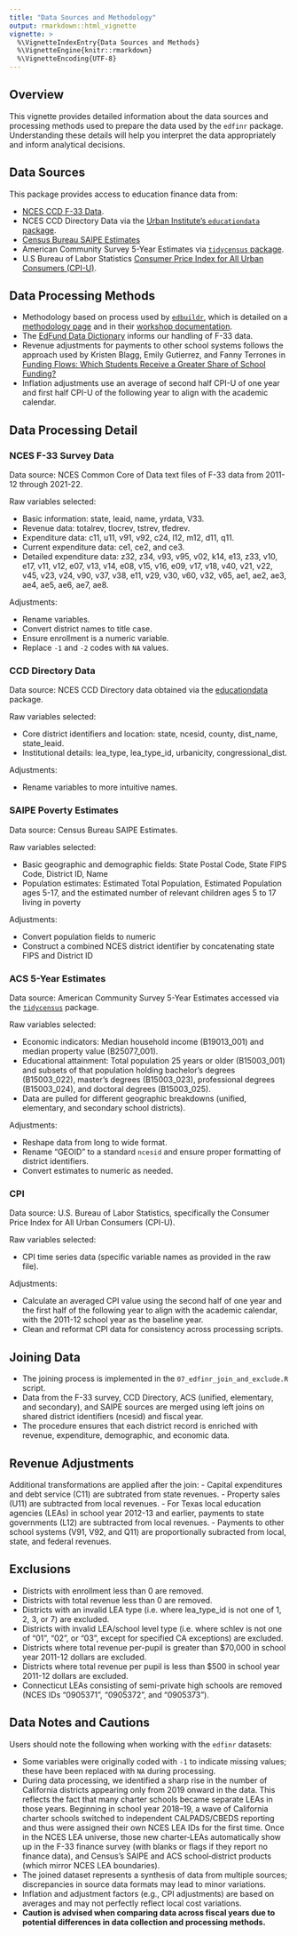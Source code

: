```yaml
---
title: "Data Sources and Methodology"
output: rmarkdown::html_vignette
vignette: >
  %\VignetteIndexEntry{Data Sources and Methods}
  %\VignetteEngine{knitr::rmarkdown}
  %\VignetteEncoding{UTF-8}
---
```


## Overview

This vignette provides detailed information about the data sources and processing methods used to prepare the data used by the `edfinr` package. Understanding these details will help you interpret the data appropriately and inform analytical decisions.

## Data Sources

This package provides access to education finance data from:

- [NCES CCD F-33 Data](https://nces.ed.gov/ccd/files.asp).
- NCES CCD Directory Data via the [Urban Institute's `educationdata` package](https://educationdata.urban.org/documentation/#r).
- [Census Bureau SAIPE Estimates](https://www.census.gov/programs-surveys/saipe.html)
- American Community Survey 5-Year Estimates via [`tidycensus` package](https://walker-data.com/tidycensus/).
- U.S Bureau of Labor Statistics [Consumer Price Index for All Urban Consumers (CPI-U)](https://data.bls.gov/toppicks?survey=cu).

## Data Processing Methods

- Methodology based on process used by [`edbuildr`](https://github.com/EdBuild/edbuildr), which is detailed on a [methodology page](http://data.edbuild.org/) and in their [workshop documentation](http://viz.edbuild.org/workshops/edbuildr/).
- The [EdFund Data Dictionary](https://data-dictionary.ed-fund.org/?_gl=1*199anoz*_ga*MTg3MDM3NDg2LjE3MzkzNzAzOTE.*_ga_TGH6XK399M*MTc0NDIyMzY3Ni43LjEuMTc0NDIyMzY4MC4wLjAuMA..) informs our handling of F-33 data.
- Revenue adjustments for payments to other school systems follows the approach used by Kristen Blagg, Emily Gutierrez, and Fanny Terrones in [Funding Flows: Which Students Receive a Greater Share of School Funding?](https://apps.urban.org/features/school-funding-trends/files/202204_K12_funding_technical_appendix.pdf)
- Inflation adjustments use an average of second half CPI-U of one year and first half CPI-U of the following year to align with the academic calendar.

## Data Processing Detail

### NCES F-33 Survey Data

Data source: NCES Common Core of Data text files of F-33 data from 2011-12 through 2021-22.

Raw variables selected:

- Basic information: state, leaid, name, yrdata, V33.
- Revenue data: totalrev, tlocrev, tstrev, tfedrev.
- Expenditure data: c11, u11, v91, v92, c24, l12, m12, d11, q11.
- Current expenditure data: ce1, ce2, and ce3.
- Detailed expenditure data: z32, z34, v93, v95, v02, k14, e13, z33, v10, e17, v11, v12, e07, v13, v14, e08, v15, v16, e09, v17, v18, v40, v21, v22, v45, v23, v24, v90, v37, v38, e11, v29, v30, v60, v32, v65, ae1, ae2, ae3, ae4, ae5, ae6, ae7, ae8.

Adjustments:

- Rename variables.
- Convert district names to title case.
- Ensure enrollment is a numeric variable.
- Replace `-1` and `-2` codes with `NA` values.

### CCD Directory Data

Data source: NCES CCD Directory data obtained via the
[educationdata](https://educationdata.urban.org/documentation/#r)
package.

Raw variables selected:

- Core district identifiers and location: state, ncesid, county, dist_name, state_leaid.
- Institutional details: lea_type, lea_type_id, urbanicity, congressional_dist.

Adjustments:

- Rename variables to more intuitive names.

### SAIPE Poverty Estimates

Data source: Census Bureau SAIPE Estimates.

Raw variables selected:

- Basic geographic and demographic fields: State Postal Code, State FIPS Code, District ID, Name
- Population estimates: Estimated Total Population, Estimated Population ages 5-17, and the estimated number of relevant children ages 5 to 17 living in poverty

Adjustments:

- Convert population fields to numeric
- Construct a combined NCES district identifier by concatenating state FIPS and District ID

### ACS 5-Year Estimates

Data source: American Community Survey 5-Year Estimates accessed via the
[`tidycensus`](https://walker-data.com/tidycensus/) package.

Raw variables selected:

- Economic indicators: Median household income (B19013_001) and median property value (B25077_001).
- Educational attainment: Total population 25 years or older (B15003_001) and subsets of that population holding bachelor's degrees (B15003_022), master's degrees (B15003_023), professional degrees (B15003_024), and doctoral degrees (B15003_025).
- Data are pulled for different geographic breakdowns (unified, elementary, and secondary school districts).

Adjustments:

- Reshape data from long to wide format.
- Rename “GEOID” to a standard `ncesid` and ensure proper formatting of district identifiers.
- Convert estimates to numeric as needed.

### CPI

Data source: U.S. Bureau of Labor Statistics, specifically the Consumer Price Index for All Urban Consumers (CPI-U).

Raw variables selected:

- CPI time series data (specific variable names as provided in the raw file).

Adjustments:

- Calculate an averaged CPI value using the second half of one year and the first half of the following year to align with the academic calendar, with the 2011-12 school year as the baseline year.
- Clean and reformat CPI data for consistency across processing scripts.

## Joining Data

- The joining process is implemented in the `07_edfinr_join_and_exclude.R` script.
- Data from the F-33 survey, CCD Directory, ACS (unified, elementary, and secondary), and SAIPE sources are merged using left joins on shared district identifiers (ncesid) and fiscal year.
- The procedure ensures that each district record is enriched with revenue, expenditure, demographic, and economic data.

## Revenue Adjustments

Additional transformations are applied after the join:
- Capital expenditures and debt service (C11) are subtrated from state revenues.
- Property sales (U11) are subtracted from local revenues.
- For Texas local education agencies (LEAs) in school year 2012-13 and earlier, payments to state governments (L12) are subtracted from local revenues.
- Payments to other school systems (V91, V92, and Q11) are proportionally subracted from local, state, and federal revenues.

## Exclusions

- Districts with enrollment less than 0 are removed.
- Districts with total revenue less than 0 are removed.
- Districts with an invalid LEA type (i.e. where lea_type_id is not one of 1, 2, 3, or 7) are excluded.
- Districts with invalid LEA/school level type (i.e. where schlev is not one of "01", "02", or "03", except for specified CA exceptions) are excluded.
- Districts where total revenue per-pupil is greater than $70,000 in school year 2011-12 dollars are excluded.
- Districts where total revenue per pupil is less than $500 in school year 2011-12 dollars are excluded.
- Connecticut LEAs consisting of semi-private high schools are removed (NCES IDs "0905371", "0905372", and "0905373").

## Data Notes and Cautions

Users should note the following when working with the `edfinr` datasets:

- Some variables were originally coded with `-1` to indicate missing values; these have been replaced with `NA` during processing.
- During data processing, we identified a sharp rise in the number of California districts appearing only from 2019 onward in the data. This reflects the fact that many charter schools became separate LEAs in those years. Beginning in school year 2018–19, a wave of California charter schools switched to independent CALPADS/CBEDS reporting and thus were assigned their own NCES LEA IDs for the first time. Once in the NCES LEA universe, those new charter‐LEAs automatically show up in the F-33 finance survey (with blanks or flags if they report no finance data), and Census’s SAIPE and ACS school‐district products (which mirror NCES LEA boundaries).
- The joined dataset represents a synthesis of data from multiple sources; discrepancies in source data formats may lead to minor variations.
- Inflation and adjustment factors (e.g., CPI adjustments) are based on averages and may not perfectly reflect local cost variations.
- **Caution is advised when comparing data across fiscal years due to potential differences in data collection and processing methods.**
